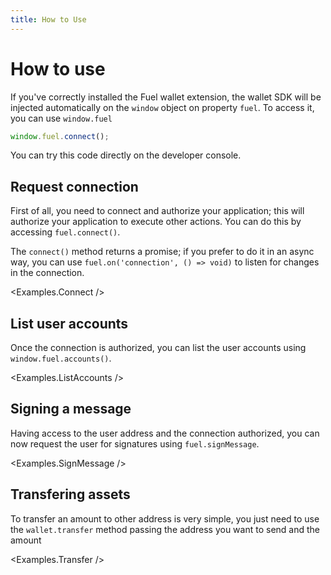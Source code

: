 ```yaml
---
title: How to Use
---
```


# How to use

<ConnectionAlert />

If you've correctly installed the Fuel wallet extension, the wallet SDK will be injected automatically on the `window` object on property `fuel`. To access it, you can use `window.fuel`

```ts
window.fuel.connect();
```

You can try this code directly on the developer console.

## Request connection

First of all, you need to connect and authorize your application; this will authorize your application to execute other actions. You can do this by accessing `fuel.connect()`.

<CodeImport file="../examples/Connect.tsx" lineStart={15} lineEnd={16} />

The `connect()` method returns a promise; if you prefer to do it in an async way, you can use `fuel.on('connection', () => void)` to
listen for changes in the connection.

<Examples.Connect />

## List user accounts

Once the connection is authorized, you can list the user accounts using `window.fuel.accounts()`.

<CodeImport file="../examples/ListAccounts.tsx" lineStart={18} lineEnd={19} />

<Examples.ListAccounts />

## Signing a message

Having access to the user address and the connection authorized, you can now request the user for signatures using `fuel.signMessage`.

<CodeImport file="../examples/SignMessage.tsx" lineStart={20} lineEnd={23} />

<Examples.SignMessage />

## Transfering assets

To transfer an amount to other address is very simple, you just need to use the `wallet.transfer` method passing the address you want to send and the amount

<CodeImport file="../examples/Transfer.tsx" lineStart={31} lineEnd={39} />

<Examples.Transfer />

